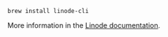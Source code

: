 ```shell
brew install linode-cli
```

More information in the [Linode documentation](https://www.linode.com/docs/products/tools/cli/get-started/).
